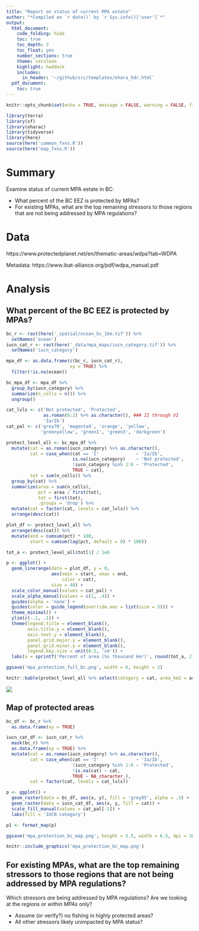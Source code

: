 ```yaml
---
title: "Report on status of current MPA estate"
author: "*Compiled on `r date()` by `r Sys.info()['user']`*"
output: 
  html_document:
    code_folding: hide
    toc: true
    toc_depth: 3
    toc_float: yes
    number_sections: true
    theme: cerulean
    highlight: haddock
    includes: 
      in_header: '~/github/src/templates/ohara_hdr.html'
  pdf_document:
    toc: true
---
```


``` r

knitr::opts_chunk$set(echo = TRUE, message = FALSE, warning = FALSE, fig.height = 4, fig.width = 7)

library(terra)
library(sf)
library(oharac)
library(tidyverse)
library(here)
source(here('common_fxns.R'))
source(here('map_fxns.R'))

```

# Summary

Examine status of current MPA estate in BC:

* What percent of the BC EEZ is protected by MPAs?
* For existing MPAs, what are the top remaining stressors to those regions that are not being addressed by MPA regulations?

# Data

https://www.protectedplanet.net/en/thematic-areas/wdpa?tab=WDPA

Metadata: https://www.ibat-alliance.org/pdf/wdpa_manual.pdf

# Analysis

## What percent of the BC EEZ is protected by MPAs?

```r
bc_r <- rast(here('_spatial/ocean_bc_1km.tif')) %>%
  setNames('ocean')
iucn_cat_r <- rast(here('_data/mpa_maps/iucn_category.tif')) %>%
  setNames('iucn_category')

mpa_df <- as.data.frame(c(bc_r, iucn_cat_r),
                        xy = TRUE) %>%
  filter(!is.na(ocean))
```

```r
bc_mpa_df <- mpa_df %>%
  group_by(iucn_category) %>%
  summarize(n_cells = n()) %>%
  ungroup()

cat_lvls <- c('Not protected', 'Protected', 
              as.roman(6:2) %>% as.character(), ### II through VI
              'Ia/Ib')
cat_pal <- c('grey70', 'magenta4', 'orange', 'yellow',
             'greenyellow', 'green1', 'green3', 'darkgreen')

protect_level_all <- bc_mpa_df %>%
  mutate(cat = as.roman(iucn_category) %>% as.character(),
         cat = case_when(cat == 'I'              ~ 'Ia/Ib',
                         is.na(iucn_category)    ~ 'Not protected',
                         !iucn_category %in% 1:6 ~ 'Protected', 
                         TRUE ~ cat),
         tot = sum(n_cells)) %>%
  group_by(cat) %>%
  summarize(area = sum(n_cells),
            pct = area / first(tot),
            tot = first(tot),
            .groups = 'drop') %>%
  mutate(cat = factor(cat, levels = cat_lvls)) %>%
  arrange(desc(cat))

plot_df <- protect_level_all %>%
  arrange(desc(cat)) %>%
  mutate(end = cumsum(pct) * 100, 
         start = cumsum(lag(pct, default = 0) * 100))

tot_a <- protect_level_all$tot[1] / 1e6

p <- ggplot() +
  geom_linerange(data = plot_df, y = 0,
                 aes(xmin = start, xmax = end, 
                     color = cat),
                 size = 40) +
  scale_color_manual(values = cat_pal) +
  scale_alpha_manual(values = c(1, .4)) +
  guides(alpha = 'none') +
  guides(color = guide_legend(override.aes = list(size = 5))) +
  theme_minimal() +
  ylim(c(-.1, .1)) +
  theme(legend.title = element_blank(),
        axis.title.y = element_blank(),
        axis.text.y = element_blank(),
        panel.grid.major.y = element_blank(),
        panel.grid.minor.y = element_blank(),
        legend.key.size = unit(0.5, 'cm')) +
  labs(x = sprintf('Percent of area (%s thousand km²)', round(tot_a, 2) * 1000))

ggsave('mpa_protection_full_bc.png', width = 6, height = 2)

knitr::kable(protect_level_all %>% select(category = cat, area_km2 = area, percent = pct))
```

![](mpa_protection_full_bc.png)



## Map of protected areas

```r
bc_df <- bc_r %>%
  as.data.frame(xy = TRUE)

iucn_cat_df <- iucn_cat_r %>%
  mask(bc_r) %>%
  as.data.frame(xy = TRUE) %>%
  mutate(cat = as.roman(iucn_category) %>% as.character(),
         cat = case_when(cat == 'I'              ~ 'Ia/Ib',
                         !iucn_category %in% 1:6 ~ 'Protected', 
                         !is.na(cat) ~ cat,
                         TRUE ~ NA_character_),
         cat = factor(cat, levels = cat_lvls))

p <- ggplot() +
  geom_raster(data = bc_df, aes(x, y), fill = 'grey85', alpha = .5) +
  geom_raster(data = iucn_cat_df, aes(x, y, fill = cat)) +
  scale_fill_manual(values = cat_pal[-1]) +
  labs(fill = 'IUCN category')

p1 <- format_map(p)

ggsave('mpa_protection_bc_map.png', height = 5.5, width = 6.5, dpi = 300)

knitr::include_graphics('mpa_protection_bc_map.png')
```

## For existing MPAs, what are the top remaining stressors to those regions that are not being addressed by MPA regulations?

Which stressors *are* being addressed by MPA regulations?  Are we looking at the *regions* or *within MPAs* only?

* Assume (or verify?) no fishing in highly protected areas?
* All other stressors likely unimpacted by MPA status?

